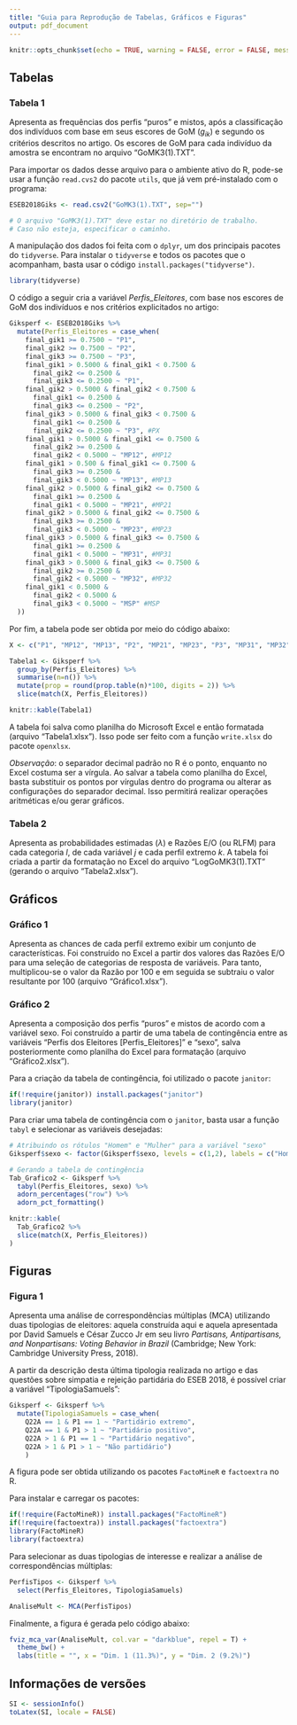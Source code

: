 ---
title: "Guia para Reprodução de Tabelas, Gráficos e Figuras"
output: pdf_document
---

```{r setup, include=FALSE}
knitr::opts_chunk$set(echo = TRUE, warning = FALSE, error = FALSE, message = FALSE)
```

## Tabelas

### Tabela 1

Apresenta as frequências dos perfis "puros" e mistos, após a classificação dos indivíduos com base em seus escores de GoM ($g_{ik}$) e segundo os critérios descritos no artigo. Os escores de GoM para cada indivíduo da amostra se encontram no arquivo "GoMK3(1).TXT".

Para importar os dados desse arquivo para o ambiente ativo do R, pode-se usar a função `read.cvs2` do pacote `utils`, que já vem pré-instalado com o programa:
```{r importando dados}
ESEB2018Giks <- read.csv2("GoMK3(1).TXT", sep="") 

# O arquivo "GoMK3(1).TXT" deve estar no diretório de trabalho.
# Caso não esteja, especificar o caminho.
```

A manipulação dos dados foi feita com o `dplyr`, um dos principais pacotes do `tidyverse`. Para instalar o `tidyverse` e todos os pacotes que o acompanham, basta usar o código `install.packages("tidyverse")`. 
```{r tidyverse}
library(tidyverse)
```

O código a seguir cria a variável *Perfis_Eleitores*, com base nos escores de GoM dos indivíduos e nos critérios explicitados no artigo:
```{r criando perfis}
Giksperf <- ESEB2018Giks %>%
  mutate(Perfis_Eleitores = case_when(
    final_gik1 >= 0.7500 ~ "P1",
    final_gik2 >= 0.7500 ~ "P2",
    final_gik3 >= 0.7500 ~ "P3",
    final_gik1 > 0.5000 & final_gik1 < 0.7500 & 
      final_gik2 <= 0.2500 & 
      final_gik3 <= 0.2500 ~ "P1",
    final_gik2 > 0.5000 & final_gik2 < 0.7500 & 
      final_gik1 <= 0.2500 & 
      final_gik3 <= 0.2500 ~ "P2",
    final_gik3 > 0.5000 & final_gik3 < 0.7500 & 
      final_gik1 <= 0.2500 & 
      final_gik2 <= 0.2500 ~ "P3", #PX
    final_gik1 > 0.5000 & final_gik1 <= 0.7500 &
      final_gik2 >= 0.2500 & 
      final_gik2 < 0.5000 ~ "MP12", #MP12
    final_gik1 > 0.500 & final_gik1 <= 0.7500 &
      final_gik3 >= 0.2500 & 
      final_gik3 < 0.5000 ~ "MP13", #MP13
    final_gik2 > 0.5000 & final_gik2 <= 0.7500 &
      final_gik1 >= 0.2500 & 
      final_gik1 < 0.5000 ~ "MP21", #MP21
    final_gik2 > 0.5000 & final_gik2 <= 0.7500 &
      final_gik3 >= 0.2500 & 
      final_gik3 < 0.5000 ~ "MP23", #MP23
    final_gik3 > 0.5000 & final_gik3 <= 0.7500 &
      final_gik1 >= 0.2500 & 
      final_gik1 < 0.5000 ~ "MP31", #MP31
    final_gik3 > 0.5000 & final_gik3 <= 0.7500 &
      final_gik2 >= 0.2500 & 
      final_gik2 < 0.5000 ~ "MP32", #MP32
    final_gik1 < 0.5000 &
      final_gik2 < 0.5000 &
      final_gik3 < 0.5000 ~ "MSP" #MSP
  ))
```

Por fim, a tabela pode ser obtida por meio do código abaixo:
```{r tabela1}
X <- c("P1", "MP12", "MP13", "P2", "MP21", "MP23", "P3", "MP31", "MP32", "MSP")

Tabela1 <- Giksperf %>%
  group_by(Perfis_Eleitores) %>%
  summarise(n=n()) %>%
  mutate(prop = round(prop.table(n)*100, digits = 2)) %>%
  slice(match(X, Perfis_Eleitores))

knitr::kable(Tabela1) 
```

A tabela foi salva como planilha do Microsoft Excel e então formatada (arquivo "Tabela1.xlsx"). Isso pode ser feito com a função `write.xlsx` do pacote `openxlsx`.

*Observação*: o separador decimal padrão no R é o ponto, enquanto no Excel costuma ser a vírgula. Ao salvar a tabela como planilha do Excel, basta substituir os pontos por vírgulas dentro do programa ou alterar as configurações do separador decimal. Isso permitirá realizar operações aritméticas e/ou gerar gráficos. 

### Tabela 2

Apresenta as probabilidades estimadas ($\lambda$) e Razões E/O (ou RLFM) para cada categoria *l*, de cada variável *j* e cada perfil extremo *k*. A tabela foi criada a partir da formatação no Excel do arquivo "LogGoMK3(1).TXT" (gerando o arquivo "Tabela2.xlsx").

## Gráficos

### Gráfico 1

Apresenta as chances de cada perfil extremo exibir um conjunto de características. Foi construído no Excel a partir dos valores das Razões E/O para uma seleção de categorias de resposta de variáveis. Para tanto, multiplicou-se o valor da Razão por 100 e em seguida se subtraiu o valor resultante por 100 (arquivo "Gráfico1.xlsx"). 

### Gráfico 2

Apresenta a composição dos perfis "puros" e mistos de acordo com a variável sexo. Foi construído a partir de uma tabela de contingência entre as variáveis "Perfis dos Eleitores [Perfis_Eleitores]" e "sexo", salva posteriormente como planilha do Excel para formatação (arquivo "Gráfico2.xlsx").

Para a criação da tabela de contingência, foi utilizado o pacote `janitor`:
```{r janitor}
if(!require(janitor)) install.packages("janitor")
library(janitor)
```

Para criar uma tabela de contingência com o `janitor`, basta usar a função `tabyl` e selecionar as variáveis desejadas:
```{r tabela contingencia}
# Atribuindo os rótulos "Homem" e "Mulher" para a variável "sexo"
Giksperf$sexo <- factor(Giksperf$sexo, levels = c(1,2), labels = c("Homem", "Mulher"))

# Gerando a tabela de contingência
Tab_Grafico2 <- Giksperf %>%
  tabyl(Perfis_Eleitores, sexo) %>%
  adorn_percentages("row") %>%
  adorn_pct_formatting() 

knitr::kable(
  Tab_Grafico2 %>%
  slice(match(X, Perfis_Eleitores))
)
```

## Figuras

### Figura 1

Apresenta uma análise de correspondências múltiplas (MCA) utilizando duas tipologias de eleitores: aquela construída aqui e aquela apresentada por David Samuels e César Zucco Jr em seu livro *Partisans, Antipartisans, and Nonpartisans: Voting Behavior in Brazil* (Cambridge; New York: Cambridge University Press, 2018).  

A partir da descrição desta última tipologia realizada no artigo e das questões sobre simpatia e rejeição partidária do ESEB 2018, é possível criar a variável "TipologiaSamuels":
```{r criando tipologia}
Giksperf <- Giksperf %>%
  mutate(TipologiaSamuels = case_when(
    Q22A == 1 & P1 == 1 ~ "Partidário extremo",
    Q22A == 1 & P1 > 1 ~ "Partidário positivo",
    Q22A > 1 & P1 == 1 ~ "Partidário negativo",
    Q22A > 1 & P1 > 1 ~ "Não partidário")
    )
```

A figura pode ser obtida utilizando os pacotes `FactoMineR` e `factoextra` no R.

Para instalar e carregar os pacotes:
```{r pacotes MCA}
if(!require(FactoMineR)) install.packages("FactoMineR")
if(!require(factoextra)) install.packages("factoextra")
library(FactoMineR)
library(factoextra)
```

Para selecionar as duas tipologias de interesse e realizar a análise de correspondências múltiplas:
```{r mca, fig.show='hide'}
PerfisTipos <- Giksperf %>%
  select(Perfis_Eleitores, TipologiaSamuels)

AnaliseMult <- MCA(PerfisTipos)
```

Finalmente, a figura é gerada pelo código abaixo:
```{r figura1}
fviz_mca_var(AnaliseMult, col.var = "darkblue", repel = T) +
  theme_bw() +
  labs(title = "", x = "Dim. 1 (11.3%)", y = "Dim. 2 (9.2%)")
```

## Informações de versões

```{r, echo=FALSE, eval=FALSE}
SI <- sessionInfo()
toLatex(SI, locale = FALSE)
```

\begin{itemize}\raggedright
  \item R version 3.6.2 (2019-12-12), \verb|x86_64-w64-mingw32|
  \item Running under: \verb|Windows 10 x64 (build 19043)|
  \item Matrix products: default
  \item Base packages: base, datasets, graphics, grDevices, methods, stats, utils
  \item Other packages: dplyr~1.0.6, factoextra~1.0.7, FactoMineR~2.4, forcats~0.5.1,
    ggplot2~3.3.5, janitor~2.1.0, purrr~0.3.4, readr~1.4.0, stringr~1.4.0, tibble~3.1.1,
    tidyr~1.1.3, tidyverse~1.3.1
  \item Loaded via a namespace (and not attached): abind~1.4-5, assertthat~0.2.1, backports~1.2.1,
    broom~0.7.8, car~3.0-11, carData~3.0-4, cellranger~1.1.0, cli~3.0.0, cluster~2.1.0,
    colorspace~2.0-1, compiler~3.6.2, crayon~1.4.1, curl~4.3.1, data.table~1.14.0, DBI~1.1.1,
    dbplyr~2.1.1, digest~0.6.27, DT~0.18, ellipsis~0.3.2, evaluate~0.14, fansi~0.4.2,
    farver~2.1.0, flashClust~1.01-2, foreign~0.8-72, fs~1.5.0, generics~0.1.0, ggpubr~0.4.0,
    ggrepel~0.9.1, ggsignif~0.6.2, glue~1.4.2, grid~3.6.2, gtable~0.3.0, haven~2.4.1, hms~1.1.0,
    htmltools~0.5.1.1, htmlwidgets~1.5.3, httr~1.4.2, jsonlite~1.7.2, knitr~1.33, labeling~0.4.2,
    lattice~0.20-38, leaps~3.1, lifecycle~1.0.0, lubridate~1.7.10, magrittr~2.0.1, MASS~7.3-51.4,
    modelr~0.1.8, munsell~0.5.0, openxlsx~4.2.3, pillar~1.6.1, pkgconfig~2.0.3, R6~2.5.0,
    Rcpp~1.0.6, readxl~1.3.1, reprex~2.0.0, rio~0.5.27, rlang~0.4.11, rmarkdown~2.9,
    rstatix~0.7.0, rstudioapi~0.13, rvest~1.0.0, scales~1.1.1, scatterplot3d~0.3-41,
    snakecase~0.11.0, stringi~1.6.1, tidyselect~1.1.1, tools~3.6.2, utf8~1.2.1, vctrs~0.3.8,
    withr~2.4.2, xfun~0.24, xml2~1.3.2, yaml~2.2.1, zip~2.1.1
\end{itemize}